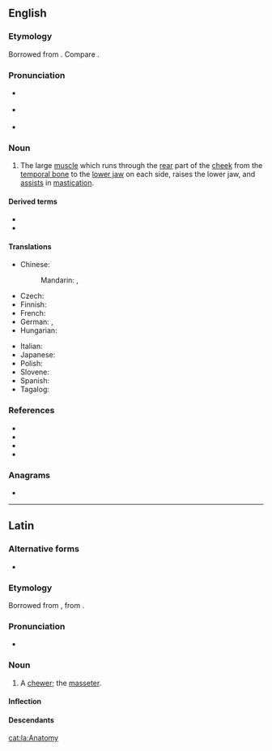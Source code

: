 {{also|masséter}}

==English==
{{wikipedia|masseter muscle}}

===Etymology===
Borrowed from {{bor|en|NL.|massētēr}}. Compare {{cog|fr|masséter}}.

===Pronunciation===
* {{a|RP}} {{IPA|en|/maˈsiː.tə/}}
* {{a|GA}} {{IPA|en|/məˈsi.tɚ/|/mæˈsi.tɚ/}}
* {{rhymes|en|iːtə(ɹ)}}

===Noun===
{{en-noun}}

# {{lb|en|muscle}} The large [[muscle]] which runs through the [[rear]] part of the [[cheek]] from the [[temporal bone]] to the [[lower jaw]] on each side, raises the lower jaw, and [[assist]]s in [[mastication]].

====Derived terms====
* {{l|en|masseteral|pos=adjective}}
* {{l|en|masseteric|pos=adjective}}

====Translations====
{{trans-top}}
* Chinese:
*: Mandarin: {{t+|zh|咬肌|tr=yǎojī}}, {{t+|zh|嚼肌|tr=juéjī}}
* Czech: {{t|cs|žvýkací sval|m}}
* Finnish: {{t|fi|puremalihas}}
* French: {{t+|fr|masséter|m}}
* German: {{t|de|Masseter|m}}, {{t+|de|Kaumuskel|m}}
* Hungarian: {{t+|hu|rágóizom}}
{{trans-mid}}
* Italian: {{t+|it|massetere|m}}
* Japanese: {{t|ja|咬筋|tr=こうきん, kōkin|sc=Jpan}}
* Polish: {{t|pl|mięsień żwacz|m}}
* Slovene: {{t|sl|žvekalka|f}}
* Spanish: {{t|es|masetero|m}}
* Tagalog: {{t|tl|pangnguya}}
{{trans-bottom}}

===References===
* {{R:Lexico}}
* {{R:MWO}}
* {{R:Century 1911}}
* {{R:OneLook}}

===Anagrams===
* {{anagrams|en|a=aeemrsst|Maestres|Seamster|measters|seamster|smearest|steamers|streames}}

----

==Latin==

===Alternative forms===
* {{alter|la|masētēr}}

===Etymology===
Borrowed from {{bor|la|grc|μᾰσητήρ||a chewer}}, from {{af|grc|μᾰσά̆ομαι|-τήρ|t1=to chew|t2=-er, -or|nocat=1}}.

===Pronunciation===
* {{la-IPA|massētēr|classical=0}}

===Noun===
{{la-noun|massētēr<3.greek.M>}} {{tlb|la|New Latin}}

# A [[chewer]]; the [[masseter]].

====Inflection====
{{la-ndecl|massētēr<3.greek.M>}}

====Descendants====
{{desc|en|masseter|bor=1}}

[[cat:la:Anatomy]]